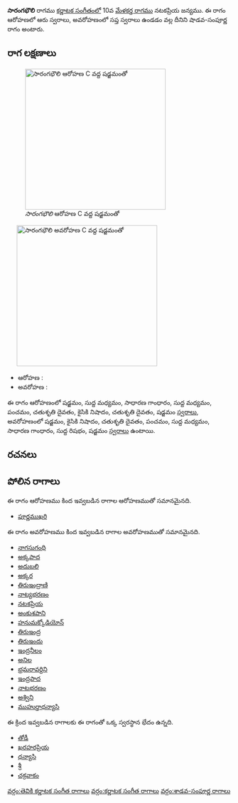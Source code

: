 {{Infobox ragam
	| name          	= సారంగభౌలి
	| synonym	    	= 
	| mela          	= 
	| chakra        	= 
	| janaka        	= 
	| type          	= శాడవ-సంపూర్ణ
	| arohanam      	= {{svaraC|S|M1|G2|M1|P|D2|N2|D2|S'}} 
	| avarohanam    	= {{svaraC|S'|N2|D2|P|M1|G2|R1|S}}
	| jeeva         	=
	| chhaya        	=
	| nyasa         	=
	| vishesha      	= 
	| equivalent  		= 
}}
{{కర్ణాటక సంగీత రాగాలు}}
'''సారంగభౌలి''' రాగము [[కర్ణాటక సంగీతం]]లో 10వ [[మేళకర్త రాగము]] నటకప్రియ జన్యము.  ఈ రాగం ఆరోహణలో ఆరు స్వరాలు, అవరోహణంలో సప్త స్వరాలు ఉండడం వల్ల దీనిని షాడవ-సంపూర్ణ రాగం అంటారు.


==రాగ లక్షణాలు==
[[Image:sarangabauli_ar_kb2wiki.png|thumb|right|316px|''సారంగభౌలి'' ఆరోహణ C వద్ద షడ్జమంతో]]
	[[Image:sarangabauli_av_kb2wiki.png|thumb|right|316px|''సారంగభౌలి'' అవరోహణ C వద్ద షడ్జమంతో]]

* ఆరోహణ : {{svaraC|S|M1|G2|M1|P|D2|N2|D2|S'}} 
* అవరోహణ : {{svaraC|S'|N2|D2|P|M1|G2|R1|S}}

ఈ రాగం ఆరోహణంలో షడ్జమం, సుద్ద మధ్యమం, సాధారణ  గాంధారం, సుద్ద మధ్యమం, పంచమం, చతుశృతి దైవతం, కైసికి నిషాదం, చతుశృతి దైవతం, షడ్జమం [[స్వరాలు]], అవరోహణంలో షడ్జమం, కైసికి నిషాదం, చతుశృతి దైవతం, పంచమం, సుద్ద మధ్యమం, సాధారణ  గాంధారం, సుద్ద  రిషభం, షడ్జమం [[స్వరాలు]] ఉంటాయి.

==రచనలు==



==పోలిన రాగాలు==
ఈ రాగం ఆరోహణము కింద ఇవ్వబడిన రాగాల ఆరోహణముతో సమానమైనది.
* [[పూర్ణముఖరి]]

ఈ రాగం అవరోహణము కింద ఇవ్వబడిన రాగాల అవరోహణముతో సమానమైనది.
* [[నాగసుగంధి]]
* [[అక్కపాద]]
* [[అదుబలి]]
* [[అక్కర]]
* [[తిరుఇంద్రాణి]]
* [[నాట్యభరణం]]
* [[నటకప్రియ]]
* [[అంకుశపాని]]
* [[హనుమక్కోడియోన్]]
* [[తిరుఇంద్ర]]
* [[తిరుఇందు]]
* [[ఇంద్రనీలం]]
* [[అనిల]]
* [[భ్రమరావర్దిని]]
* [[ఇంద్రపాద]]
* [[నాటభరణం]]
* [[అశ్విని]]
* [[ముహుర్తాధన్యాసి]]

ఈ క్రింద ఇవ్వబడిన రాగాలకు ఈ రాగంతో ఒక్క స్వరస్థాన భేదం ఉన్నది.
* [[తోడీ]]
* [[ఖరహరప్రియ]]
* [[ధన్యాసి]]
* [[శ్రీ]]
* [[చక్రవాకం]]



[[వర్గం:తెవికి కర్ణాటక సంగీత రాగాలు]]
[[వర్గం:కర్ణాటక సంగీత రాగాలు]]
[[వర్గం:శాడవ-సంపూర్ణ రాగాలు]]